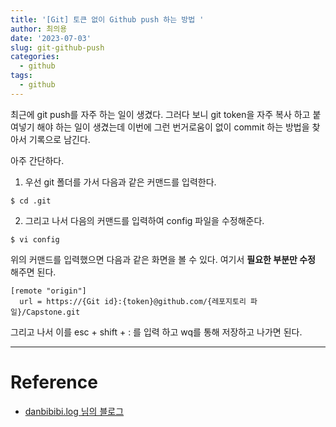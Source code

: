 ```yaml
---
title: '[Git] 토큰 없이 Github push 하는 방법 '
author: 최의용
date: '2023-07-03'
slug: git-github-push
categories:
  - github
tags:
  - github
---
```


최근에 git push를 자주 하는 일이 생겼다. 그러다 보니 git token을 자주 복사 하고 붙여넣기 해야 하는 일이 생겼는데 이번에 그런 번거로움이 없이 commit 하는 방법을 찾아서 기록으로 남긴다.

아주 간단하다.

1. 우선 git 폴더를 가서 다음과 같은 커맨드를 입력한다.

```
$ cd .git
```

2. 그리고 나서 다음의 커맨드를 입력하여 config 파일을 수정해준다.

```
$ vi config
```

위의 커맨드를 입력했으면 다음과 같은 화면을 볼 수 있다. 여기서 **필요한 부분만 수정** 해주면 된다.

```
[remote "origin"]
  url = https://{Git id}:{token}@github.com/{레포지토리 파일}/Capstone.git
```

그리고 나서 이를 esc + shift + : 를 입력 하고 wq를 통해 저장하고 나가면 된다. 

---


# Reference

- [danbibibi.log 님의 블로그](https://velog.io/@danbibibi/Github-token-%EC%9E%85%EB%A0%A5-%EC%97%86%EC%9D%B4-Push)